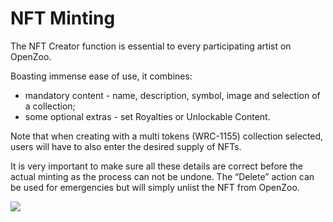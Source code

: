 
# NFT Minting

The NFT Creator function is essential to every participating artist on OpenZoo. 

Boasting immense ease of use, it combines:

*   mandatory content - name, description, symbol, image and selection of a collection;
*   some optional extras - set Royalties or Unlockable Content.

Note that when creating with a multi tokens (WRC-1155) collection selected, users will have to also enter the desired supply of NFTs.

<Callout emoji="⚠️">
It is very important to make sure all these details are correct before the actual minting as the process can not be undone. The “Delete” action can be used for emergencies but will simply unlist the NFT from OpenZoo.
</Callout>

![](/nftcreator.jpg)
